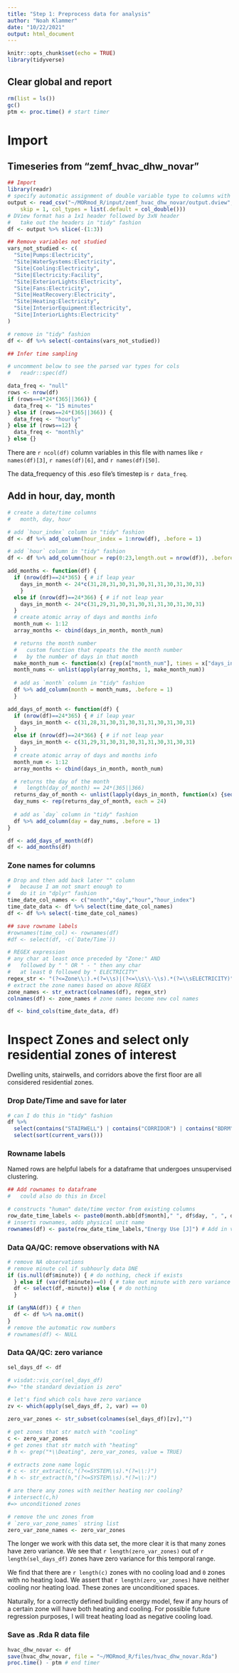 ```yaml
---
title: "Step 1: Preprocess data for analysis"
author: "Noah Klammer"
date: "10/22/2021"
output: html_document
---
```


```r
knitr::opts_chunk$set(echo = TRUE)
library(tidyverse)
```

## Clear global and report

```r
rm(list = ls())
gc()
ptm <- proc.time() # start timer
```


# Import

## Timeseries from "zemf_hvac_dhw_novar"

```r
## Import
library(readr)
# specify automatic assignment of double variable type to columns with .default
output <- read_csv("~/MORmod_R/input/zemf_hvac_dhw_novar/output.dview", 
    skip = 1, col_types = list(.default = col_double()))
# DView format has a 1x1 header followed by 3xN header
#   take out the headers in "tidy" fashion
df <- output %>% slice(-(1:3))
```

```r
## Remove variables not studied
vars_not_studied <- c(
  "Site|Pumps:Electricity",
  "Site|WaterSystems:Electricity",
  "Site|Cooling:Electricity",
  "Site|Electricity:Facility",
  "Site|ExteriorLights:Electricity",
  "Site|Fans:Electricity",
  "Site|HeatRecovery:Electricity",
  "Site|Heating:Electricity",
  "Site|InteriorEquipment:Electricity",
  "Site|InteriorLights:Electricity"
)

# remove in "tidy" fashion
df <- df %>% select(-contains(vars_not_studied))

```



```r
## Infer time sampling

# uncomment below to see the parsed var types for cols
#   readr::spec(df)

data_freq <- "null"
rows <- nrow(df) 
if (rows==4*24*(365||366)) {
  data_freq <- "15 minutes"
} else if (rows==24*(365||366)) {
  data_freq <- "hourly"
} else if (rows==12) {
  data_freq <- "monthly"
} else {}
```

There are ``r ncol(df)`` column variables in this file with names like ``r names(df)[3]``, ``r names(df)[6]``, and ``r names(df)[50]``.

The data_frequency of this .eso file's timestep is ``r data_freq``.

## Add in hour, day, month

```r
# create a date/time columns
#   month, day, hour

# add `hour_index` column in "tidy" fashion
df <- df %>% add_column(hour_index = 1:nrow(df), .before = 1)

# add `hour` column in "tidy" fashion
df <- df %>% add_column(hour = rep(0:23,length.out = nrow(df)), .before = 1)

add_months <- function(df) {
  if (nrow(df)==24*365) { # if leap year
    days_in_month <- 24*c(31,28,31,30,31,30,31,31,30,31,30,31)
    }
  else if (nrow(df)==24*366) { # if not leap year
    days_in_month <- 24*c(31,29,31,30,31,30,31,31,30,31,30,31)
  }
  # create atomic array of days and months info
  month_num <- 1:12
  array_months <- cbind(days_in_month, month_num)

  # returns the month number
  #   custom function that repeats the the month number
  #   by the number of days in that month
  make_month_num <- function(x) {rep(x["month_num"], times = x["days_in_month"])}
  month_nums <- unlist(apply(array_months, 1, make_month_num))
  
  # add as `month` column in "tidy" fashion
  df %>% add_column(month = month_nums, .before = 1) 
  }

add_days_of_month <- function(df) {
  if (nrow(df)==24*365) { # if leap year
    days_in_month <- c(31,28,31,30,31,30,31,31,30,31,30,31)
  }
  else if (nrow(df)==24*366) { # if not leap year
    days_in_month <- c(31,29,31,30,31,30,31,31,30,31,30,31)
  }
  # create atomic array of days and months info
  month_num <- 1:12
  array_months <- cbind(days_in_month, month_num)

  # returns the day of the month
  #   length(day_of_month) == 24*(365||366)
  returns_day_of_month <- unlist(lapply(days_in_month, function(x) {seq(1:x)}))
  day_nums <- rep(returns_day_of_month, each = 24)
  
  # add as `day` column in "tidy" fashion
  df %>% add_column(day = day_nums, .before = 1) 
}

df <- add_days_of_month(df)
df <- add_months(df)
```



### Zone names for columns

```r
# Drop and then add back later "" column
#   because I am not smart enough to 
#   do it in "dplyr" fashion 
time_date_col_names <- c("month","day","hour","hour_index")
time_date_data <- df %>% select(time_date_col_names)
df <- df %>% select(-time_date_col_names)

## save rowname labels
#rownames(time_col) <- rownames(df)
#df <- select(df, -c(`Date/Time`))

# REGEX expression
# any char at least once preceded by "Zone:" AND
#   followed by " " OR " - " then any char 
#   at least 0 followed by " ELECTRICITY"
regex_str <- "(?<=Zone\\:).+(?=\\s)|(?<=\\s\\-\\s).*(?=\\sELECTRICITY)"
# extract the zone names based on above REGEX
zone_names <- str_extract(colnames(df), regex_str)
colnames(df) <- zone_names # zone names become new col names

df <- bind_cols(time_date_data, df)

```

# Inspect Zones and select only residential zones of interest

Dwelling units, stairwells, and corridors above the first floor are all considered residential zones.

### Drop Date/Time and save for later


```r

# can I do this in "tidy" fashion
df %>%
  select(contains("STAIRWELL") | contains("CORRIDOR") | contains("BDRM")) %>%
  select(sort(current_vars()))

```

### Rowname labels

Named rows are helpful labels for a dataframe that undergoes unsupervised clustering.

```r
## Add rownames to dataframe
#   could also do this in Excel

# constructs "human" date/time vector from existing columns
row_date_time_labels <- paste0(month.abb[df$month]," ", df$day, ", ", df$hour, ":00")
# inserts rownames, adds physical unit name
rownames(df) <- paste(row_date_time_labels,"Energy Use [J]") # Add in variable name
```


### Data QA/QC: remove observations with NA

```r
# remove NA observations
# remove minute col if subhourly data DNE
if (is.null(df$minute)) { # do nothing, check if exists
  } else if (var(df$minute)==0) { # take out minute with zero variance
  df <- select(df,-minute)} else { # do nothing
  }

if (anyNA(df)) { # then
  df <- df %>% na.omit()
}
# remove the automatic row numbers
# rownames(df) <- NULL
```


### Data QA/QC: zero variance

```r

sel_days_df <- df 

# visdat::vis_cor(sel_days_df)
#=> "the standard deviation is zero"

# let's find which cols have zero variance
zv <- which(apply(sel_days_df, 2, var) == 0)

zero_var_zones <- str_subset(colnames(sel_days_df)[zv],"")

# get zones that str match with "cooling"
c <- zero_var_zones
# get zones that str match with "heating"
# h <- grep("*\\Deating", zero_var_zones, value = TRUE)

# extracts zone name logic
# c <- str_extract(c,"(?<=SYSTEM\\s).*(?=\\:)")
# h <- str_extract(h,"(?<=SYSTEM\\s).*(?=\\:)")

# are there any zones with neither heating nor cooling?
# intersect(c,h)
#=> unconditioned zones

# remove the unc zones from
# `zero_var_zone_names` string list
zero_var_zone_names <- zero_var_zones
```

The longer we work with this data set, the more clear it is that many zones have zero variance. We see that ``r length(zero_var_zones)`` out of ``r length(sel_days_df)`` zones have zero variance for this temporal range.

We find that there are ``r length(c)`` zones with no cooling load and `0` zones with no heating load. We assert that `r length(zero_var_zones)` have neither cooling nor heating load. These zones are unconditioned spaces.

Naturally, for a correctly defined building energy model, few if any hours of a certain zone will have both heating and cooling. For possible future regression purposes, I will treat heating load as negative cooling load.


### Save as .Rda R data file

```r
hvac_dhw_novar <- df
save(hvac_dhw_novar, file = "~/MORmod_R/files/hvac_dhw_novar.Rda")
proc.time() - ptm # end timer
```


<br><br><br>